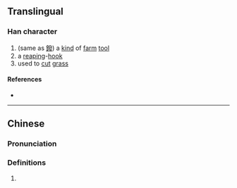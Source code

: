 {{character info/new}}
==Translingual==

===Han character===
{{Han char|rn=18|rad=刀|as=12|sn=14|four=|canj=NELN|ids=⿰發刂}}

# (same as [[鏺]]) a [[kind]] of [[farm]] [[tool]]
# a [[reap]]ing-[[hook]]
# used to [[cut]] [[grass]]

====References====
* {{Han ref|kx=0144.050|hdz=10356.140|uh=3507|ud=13575}}

----

==Chinese==
{{zh-forms}}

===Pronunciation===
{{zh-pron
|c=put3
|cat=
}}

===Definitions===
{{zh-hanzi}}

# {{rfdef|zh}}